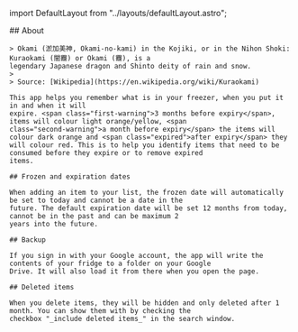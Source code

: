 ﻿import DefaultLayout from "../layouts/defaultLayout.astro";

<DefaultLayout>
    ## About

    > Okami (淤加美神, Okami-no-kami) in the Kojiki, or in the Nihon Shoki: Kuraokami (闇龗) or Okami (龗), is a
    legendary Japanese dragon and Shinto deity of rain and snow.
    >
    > Source: [Wikipedia](https://en.wikipedia.org/wiki/Kuraokami)

    This app helps you remember what is in your freezer, when you put it in and when it will
    expire. <span class="first-warning">3 months before expiry</span>, items will colour light orange/yellow, <span
    class="second-warning">a month before expiry</span> the items will colour dark orange and <span class="expired">after expiry</span> they
    will colour red. This is to help you identify items that need to be consumed before they expire or to remove expired
    items.

    ## Frozen and expiration dates

    When adding an item to your list, the frozen date will automatically be set to today and cannot be a date in the
    future. The default expiration date will be set 12 months from today, cannot be in the past and can be maximum 2
    years into the future.

    ## Backup

    If you sign in with your Google account, the app will write the contents of your fridge to a folder on your Google
    Drive. It will also load it from there when you open the page.

    ## Deleted items

    When you delete items, they will be hidden and only deleted after 1 month. You can show them with by checking the
    checkbox "_include deleted items_" in the search window.
</DefaultLayout>